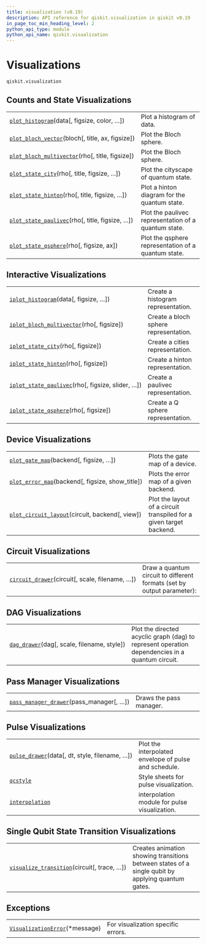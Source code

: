 ```yaml
---
title: visualization (v0.19)
description: API reference for qiskit.visualization in qiskit v0.19
in_page_toc_min_heading_level: 2
python_api_type: module
python_api_name: qiskit.visualization
---
```


<span id="module-qiskit.visualization" />

<span id="qiskit-visualization" />

<span id="visualizations-qiskit-visualization" />

# Visualizations

`qiskit.visualization`

## Counts and State Visualizations

|                                                                                                                                               |                                                      |
| --------------------------------------------------------------------------------------------------------------------------------------------- | ---------------------------------------------------- |
| [`plot_histogram`](qiskit.visualization.plot_histogram "qiskit.visualization.plot_histogram")(data\[, figsize, color, …])                     | Plot a histogram of data.                            |
| [`plot_bloch_vector`](qiskit.visualization.plot_bloch_vector "qiskit.visualization.plot_bloch_vector")(bloch\[, title, ax, figsize])          | Plot the Bloch sphere.                               |
| [`plot_bloch_multivector`](qiskit.visualization.plot_bloch_multivector "qiskit.visualization.plot_bloch_multivector")(rho\[, title, figsize]) | Plot the Bloch sphere.                               |
| [`plot_state_city`](qiskit.visualization.plot_state_city "qiskit.visualization.plot_state_city")(rho\[, title, figsize, …])                   | Plot the cityscape of quantum state.                 |
| [`plot_state_hinton`](qiskit.visualization.plot_state_hinton "qiskit.visualization.plot_state_hinton")(rho\[, title, figsize, …])             | Plot a hinton diagram for the quantum state.         |
| [`plot_state_paulivec`](qiskit.visualization.plot_state_paulivec "qiskit.visualization.plot_state_paulivec")(rho\[, title, figsize, …])       | Plot the paulivec representation of a quantum state. |
| [`plot_state_qsphere`](qiskit.visualization.plot_state_qsphere "qiskit.visualization.plot_state_qsphere")(rho\[, figsize, ax])                | Plot the qsphere representation of a quantum state.  |

## Interactive Visualizations

|                                                                                                                                             |                                       |
| ------------------------------------------------------------------------------------------------------------------------------------------- | ------------------------------------- |
| [`iplot_histogram`](qiskit.visualization.iplot_histogram "qiskit.visualization.iplot_histogram")(data\[, figsize, …])                       | Create a histogram representation.    |
| [`iplot_bloch_multivector`](qiskit.visualization.iplot_bloch_multivector "qiskit.visualization.iplot_bloch_multivector")(rho\[, figsize])   | Create a bloch sphere representation. |
| [`iplot_state_city`](qiskit.visualization.iplot_state_city "qiskit.visualization.iplot_state_city")(rho\[, figsize])                        | Create a cities representation.       |
| [`iplot_state_hinton`](qiskit.visualization.iplot_state_hinton "qiskit.visualization.iplot_state_hinton")(rho\[, figsize])                  | Create a hinton representation.       |
| [`iplot_state_paulivec`](qiskit.visualization.iplot_state_paulivec "qiskit.visualization.iplot_state_paulivec")(rho\[, figsize, slider, …]) | Create a paulivec representation.     |
| [`iplot_state_qsphere`](qiskit.visualization.iplot_state_qsphere "qiskit.visualization.iplot_state_qsphere")(rho\[, figsize])               | Create a Q sphere representation.     |

## Device Visualizations

|                                                                                                                                         |                                                                     |
| --------------------------------------------------------------------------------------------------------------------------------------- | ------------------------------------------------------------------- |
| [`plot_gate_map`](qiskit.visualization.plot_gate_map "qiskit.visualization.plot_gate_map")(backend\[, figsize, …])                      | Plots the gate map of a device.                                     |
| [`plot_error_map`](qiskit.visualization.plot_error_map "qiskit.visualization.plot_error_map")(backend\[, figsize, show\_title])         | Plots the error map of a given backend.                             |
| [`plot_circuit_layout`](qiskit.visualization.plot_circuit_layout "qiskit.visualization.plot_circuit_layout")(circuit, backend\[, view]) | Plot the layout of a circuit transpiled for a given target backend. |

## Circuit Visualizations

|                                                                                                                               |                                                                        |
| ----------------------------------------------------------------------------------------------------------------------------- | ---------------------------------------------------------------------- |
| [`circuit_drawer`](qiskit.visualization.circuit_drawer "qiskit.visualization.circuit_drawer")(circuit\[, scale, filename, …]) | Draw a quantum circuit to different formats (set by output parameter): |

## DAG Visualizations

|                                                                                                                   |                                                                                                 |
| ----------------------------------------------------------------------------------------------------------------- | ----------------------------------------------------------------------------------------------- |
| [`dag_drawer`](qiskit.visualization.dag_drawer "qiskit.visualization.dag_drawer")(dag\[, scale, filename, style]) | Plot the directed acyclic graph (dag) to represent operation dependencies in a quantum circuit. |

## Pass Manager Visualizations

|                                                                                                                                   |                         |
| --------------------------------------------------------------------------------------------------------------------------------- | ----------------------- |
| [`pass_manager_drawer`](qiskit.visualization.pass_manager_drawer "qiskit.visualization.pass_manager_drawer")(pass\_manager\[, …]) | Draws the pass manager. |

## Pulse Visualizations

|                                                                                                                                                        |                                                       |
| ------------------------------------------------------------------------------------------------------------------------------------------------------ | ----------------------------------------------------- |
| [`pulse_drawer`](qiskit.visualization.pulse_drawer "qiskit.visualization.pulse_drawer")(data\[, dt, style, filename, …])                               | Plot the interpolated envelope of pulse and schedule. |
| [`qcstyle`](qiskit.visualization.pulse.qcstyle#module-qiskit.visualization.pulse.qcstyle "qiskit.visualization.pulse.qcstyle")                         | Style sheets for pulse visualization.                 |
| [`interpolation`](qiskit.visualization.pulse.interpolation#module-qiskit.visualization.pulse.interpolation "qiskit.visualization.pulse.interpolation") | interpolation module for pulse visualization.         |

## Single Qubit State Transition Visualizations

|                                                                                                                                       |                                                                                                   |
| ------------------------------------------------------------------------------------------------------------------------------------- | ------------------------------------------------------------------------------------------------- |
| [`visualize_transition`](qiskit.visualization.visualize_transition "qiskit.visualization.visualize_transition")(circuit\[, trace, …]) | Creates animation showing transitions between states of a single qubit by applying quantum gates. |

## Exceptions

|                                                                                                                      |                                    |
| -------------------------------------------------------------------------------------------------------------------- | ---------------------------------- |
| [`VisualizationError`](qiskit.visualization.VisualizationError "qiskit.visualization.VisualizationError")(\*message) | For visualization specific errors. |

